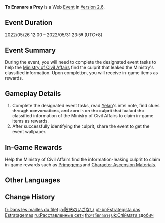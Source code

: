 {{EventTabs}}
{{Event
|name              = To Ensnare a Prey
|image             = To Ensnare a Prey.png
|type              = Web
|time_known        = yes
|time_start        = 2022-05-26 12:00:00
|time_start_offset = GMT+8
|time_end          = 2022-05-31 23:59:59
|time_end_offset   = GMT+8
|link              = https://twitter.com/GenshinImpact/status/1529673681567248385
|link2             = https://act.hoyoverse.com/ys/event/e20220526yelan-q8ne/index.html
|link2name         = Event Page
|characters        = Yelan
}}
'''To Ensnare a Prey''' is a Web [[Event]] in [[Version 2.6]].

==Event Duration==
2022/05/26 12:00 – 2022/05/31 23:59 (UTC+8)

==Event Summary==
During the event, you will need to complete the designated event tasks to help the [[Ministry of Civil Affairs]] find the culprit that leaked the Ministry's classified information. Upon completion, you will receive in-game items as rewards.

==Gameplay Details==
# Complete the designated event tasks, read [[Yelan]]'s intel note, find clues through conversations, and zero in on the culprit that leaked the classified information of the Ministry of Civil Affairs to claim in-game items as rewards.
# After successfully identifying the culprit, share the event to get the event wallpaper.

==In-Game Rewards==
Help the Ministry of Civil Affairs find the information-leaking culprit to claim in-game rewards such as [[Primogem]]s and [[Character Ascension Materials]].
{{Card|Primogem|40}}{{Card|Mora|20,000}}{{Card|Varunada Lazurite Fragment|3}}{{Card|Mystic Enhancement Ore|2}}

==Other Languages==
{{Other Languages
|en      = To Ensnare a Prey
|zhs     = 引君入彀
|zhs_rm  = Yǐnjūnrùgòu
|zht     = 引君入彀
|zht_rm  = Yǐnjūnrùgòu
|zh_tl   = 
|ja      = 眩惑のいざない
|ja_rm   = Genwaku no Izanai
|ja_tl   = Dazzling Temptation
|ko      = 현혹의 책략
|ko_rm   = Hyeonhok-ui Chaengnyak
|ko_tl   = Scheme of Dazzlement
|es      = La pista clave
|es_tl   = The Key Clue
|fr      = Dans les mailles du filet
|fr_tl   = In the Meshes of the Net
|ru      = Расставленные сети
|ru_tl   = Placed Nets
|th      = ศรลับกลลวง
|th_rm   = 
|th_tl   = 
|vi      = Dẫn Dụ Vào Tròng
|vi_tl   = 
|de      = Schlaue Strategin
|de_tl   = Sly Strategist
|de_note = The German translation explicitly makes it a female strategist.
|id      = Ahli Strategi yang Cerdik
|id_tl   = Smart Strategy Expert
|pt      = Estrategista das Estratagemas
|pt_tl   = 
|tr      = 
|tr_tl   = 
|it      = 
|it_tl   = 
}}

==Change History==
{{Change History|2.6}}

[[fr:Dans les mailles du filet]]
[[ja:眩惑のいざない]]
[[pt-br:Estrategista das Estratagemas]]
[[ru:Расставленные сети]]
[[th:ศรลับกลลวง]]
[[uk:Спіймати здобич]]